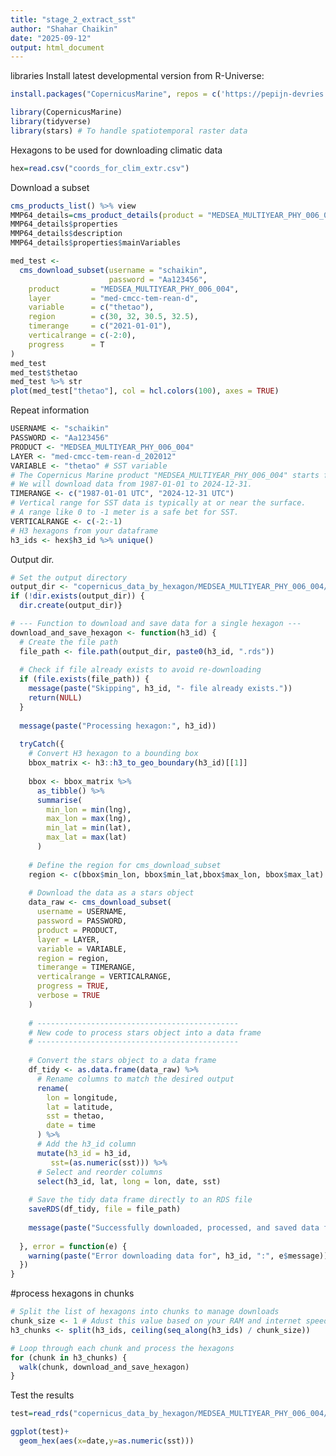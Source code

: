 ```yaml
---
title: "stage_2_extract_sst"
author: "Shahar Chaikin"
date: "2025-09-12"
output: html_document
---
```


libraries
Install latest developmental version from R-Universe:
```r
install.packages("CopernicusMarine", repos = c('https://pepijn-devries.r-universe.dev', 'https://cloud.r-project.org'))
```

```r
library(CopernicusMarine)
library(tidyverse)
library(stars) # To handle spatiotemporal raster data
```

Hexagons to be used for downloading climatic data
```r
hex=read.csv("coords_for_clim_extr.csv")
```

Download a subset
```r

cms_products_list() %>% view
MMP64_details=cms_product_details(product = "MEDSEA_MULTIYEAR_PHY_006_004")
MMP64_details$properties
MMP64_details$description
MMP64_details$properties$mainVariables

med_test <-
  cms_download_subset(username = "schaikin",
                      password = "Aa123456",
    product       = "MEDSEA_MULTIYEAR_PHY_006_004",
    layer         = "med-cmcc-tem-rean-d",
    variable      = c("thetao"),
    region        = c(30, 32, 30.5, 32.5),
    timerange     = c("2021-01-01"),
    verticalrange = c(-2:0),
    progress      = T
)
med_test
med_test$thetao
med_test %>% str
plot(med_test["thetao"], col = hcl.colors(100), axes = TRUE)
```

Repeat
information
```r
USERNAME <- "schaikin" 
PASSWORD <- "Aa123456" 
PRODUCT <- "MEDSEA_MULTIYEAR_PHY_006_004"
LAYER <- "med-cmcc-tem-rean-d_202012"
VARIABLE <- "thetao" # SST variable
# The Copernicus Marine product "MEDSEA_MULTIYEAR_PHY_006_004" starts from 1987.
# We will download data from 1987-01-01 to 2024-12-31.
TIMERANGE <- c("1987-01-01 UTC", "2024-12-31 UTC")
# Vertical range for SST data is typically at or near the surface.
# A range like 0 to -1 meter is a safe bet for SST.
VERTICALRANGE <- c(-2:-1)
# H3 hexagons from your dataframe
h3_ids <- hex$h3_id %>% unique()
```

Output dir.
```r
# Set the output directory
output_dir <- "copernicus_data_by_hexagon/MEDSEA_MULTIYEAR_PHY_006_004/"
if (!dir.exists(output_dir)) {
  dir.create(output_dir)}
```

```r
# --- Function to download and save data for a single hexagon ---
download_and_save_hexagon <- function(h3_id) {
  # Create the file path
  file_path <- file.path(output_dir, paste0(h3_id, ".rds"))
  
  # Check if file already exists to avoid re-downloading
  if (file.exists(file_path)) {
    message(paste("Skipping", h3_id, "- file already exists."))
    return(NULL)
  }
  
  message(paste("Processing hexagon:", h3_id))
  
  tryCatch({
    # Convert H3 hexagon to a bounding box
    bbox_matrix <- h3::h3_to_geo_boundary(h3_id)[[1]]
    
    bbox <- bbox_matrix %>%
      as_tibble() %>%
      summarise(
        min_lon = min(lng),
        max_lon = max(lng),
        min_lat = min(lat),
        max_lat = max(lat)
      )
    
    # Define the region for cms_download_subset
    region <- c(bbox$min_lon, bbox$min_lat,bbox$max_lon, bbox$max_lat)
    
    # Download the data as a stars object
    data_raw <- cms_download_subset(
      username = USERNAME,
      password = PASSWORD,
      product = PRODUCT,
      layer = LAYER,
      variable = VARIABLE,
      region = region,
      timerange = TIMERANGE,
      verticalrange = VERTICALRANGE,
      progress = TRUE,
      verbose = TRUE
    )
    
    # ---------------------------------------------
    # New code to process stars object into a data frame
    # ---------------------------------------------
    
    # Convert the stars object to a data frame
    df_tidy <- as.data.frame(data_raw) %>%
      # Rename columns to match the desired output
      rename(
        lon = longitude,
        lat = latitude,
        sst = thetao,
        date = time
      ) %>%
      # Add the h3_id column
      mutate(h3_id = h3_id,
         sst=(as.numeric(sst))) %>%
      # Select and reorder columns
      select(h3_id, lat, long = lon, date, sst)
    
    # Save the tidy data frame directly to an RDS file
    saveRDS(df_tidy, file = file_path)
    
    message(paste("Successfully downloaded, processed, and saved data for", h3_id))
    
  }, error = function(e) {
    warning(paste("Error downloading data for", h3_id, ":", e$message))
  })
}
```

#process hexagons in chunks
```r
# Split the list of hexagons into chunks to manage downloads
chunk_size <- 1 # Adust this value based on your RAM and internet speed
h3_chunks <- split(h3_ids, ceiling(seq_along(h3_ids) / chunk_size))

# Loop through each chunk and process the hexagons
for (chunk in h3_chunks) {
  walk(chunk, download_and_save_hexagon)
}
```

Test the results
```r
test=read_rds("copernicus_data_by_hexagon/MEDSEA_MULTIYEAR_PHY_006_004/832db0fffffffff.rds")

ggplot(test)+
  geom_hex(aes(x=date,y=as.numeric(sst)))
```


